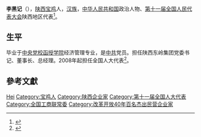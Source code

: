'''李黑记'''（{{bd|1958年||}}），[[陕西|陕西]][[宝鸡|宝鸡]]人，[[汉族|汉族]]，[[中华人民共和国|中华人民共和国]]政治人物、[[第十一届全国人民代表大会|第十一届全国人民代表大会]]陕西地区代表<ref>{{cite web|author=新华网|title=第十一届全国人大代表|url=http://news.xinhuanet.com/ziliao/2008-03/03/content_7708230.htm?node=36628|publisher=新华网|accessdate=2014-01-07|archive-date=2014-01-10|archive-url=https://web.archive.org/web/20140110211415/http://news.xinhuanet.com/ziliao/2008-03/03/content_7708230.htm?node=36628|dead-url=no}}</ref>。

== 生平 ==
毕业于[[中央党校函授学院|中央党校函授学院]]经济管理专业，是[[中共|中共]]党员。担任陕西东岭集团党委书记、董事长、总经理。2008年起担任全国人大代表<ref>{{cite news|title=全国人大代表信息-李黑记|url=http://210.82.31.1:8084/delegate/viewDelegate.action?dbid=112471|accessdate=2013-04-05|newspaper=全国人大网|archive-url=https://web.archive.org/web/20140528014737/http://www.npc.gov.cn/delegate/viewDelegate.action?dbid=112471|archive-date=2014-05-28|dead-url=yes}}</ref>。

== 參考文獻 ==
{{reflist}}

{{中华全国工商业联合会第十二届执行委员会}}

{{Authority control}}
{{DEFAULTSORT:Li李}}
[[Category:李姓|Hei]]
[[Category:宝鸡人|Category:宝鸡人]]
[[Category:陕西企业家|Category:陕西企业家]]
[[Category:第十一届全国人大代表|Category:第十一届全国人大代表]]
[[Category:全国工商联常委|Category:全国工商联常委]]
[[Category:改革开放40年百名杰出民营企业家|Category:改革开放40年百名杰出民营企业家]]